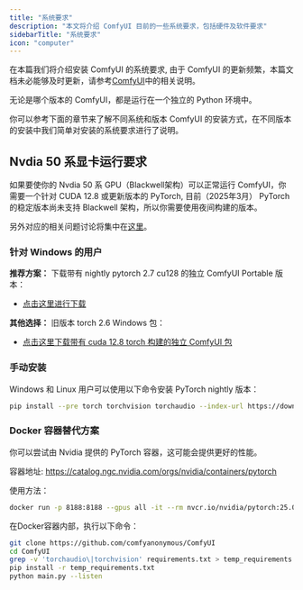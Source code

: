 ```yaml
---
title: "系统要求"
description: "本文将介绍 ComfyUI 目前的一些系统要求，包括硬件及软件要求"
sidebarTitle: "系统要求"
icon: "computer"
---
```



在本篇我们将介绍安装 ComfyUI 的系统要求, 由于 ComfyUI 的更新频繁，本篇文档未必能够及时更新，请参考[ComfyUI](https://github.com/comfyanonymous/ComfyUI)中的相关说明。

无论是哪个版本的 ComfyUI，都是运行在一个独立的 Python 环境中。

你可以参考下面的章节来了解不同系统和版本 ComfyUI 的安装方式，在不同版本的安装中我们简单对安装的系统要求进行了说明。

<InstallLink/>

## Nvdia 50 系显卡运行要求

如果要使你的 Nvdia 50 系 GPU（Blackwell架构）可以正常运行 ComfyUI，你需要一个针对 CUDA 12.8 或更新版本的 PyTorch, 目前（2025年3月） PyTorch 的稳定版本尚未支持 Blackwell 架构，所以你需要使用夜间构建的版本。

另外对应的相关问题讨论将集中在[这里](https://github.com/comfyanonymous/ComfyUI/discussions/6643)。

### 针对 Windows 的用户

**推荐方案：**
下载带有 nightly pytorch 2.7 cu128 的独立 ComfyUI Portable 版本：
- [点击这里进行下载](https://github.com/comfyanonymous/ComfyUI/releases/download/latest/ComfyUI_windows_portable_nvidia_or_cpu_nightly_pytorch.7z)

**其他选择：**
旧版本 torch 2.6 Windows 包：
- [点击这里下载带有 cuda 12.8 torch 构建的独立 ComfyUI 包](https://github.com/comfyanonymous/ComfyUI/releases/download/latest/ComfyUI_cu128_50XX.7z)

### 手动安装

Windows 和 Linux 用户可以使用以下命令安装 PyTorch nightly 版本：

```bash
pip install --pre torch torchvision torchaudio --index-url https://download.pytorch.org/whl/nightly/cu128
```

### Docker 容器替代方案

你可以尝试由 Nvidia 提供的 PyTorch 容器，这可能会提供更好的性能。

容器地址: https://catalog.ngc.nvidia.com/orgs/nvidia/containers/pytorch

使用方法：

```bash
docker run -p 8188:8188 --gpus all -it --rm nvcr.io/nvidia/pytorch:25.01-py3
```

在Docker容器内部，执行以下命令：

```bash
git clone https://github.com/comfyanonymous/ComfyUI
cd ComfyUI
grep -v 'torchaudio\|torchvision' requirements.txt > temp_requirements.txt
pip install -r temp_requirements.txt
python main.py --listen
```